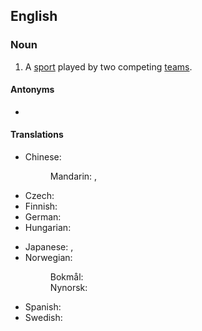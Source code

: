 {{also|team-sport}}
==English==
{{wikipedia}}

===Noun===
{{en-noun}}

# A [[sport]] played by two competing [[team]]s.

====Antonyms====
* {{l|en|individual sport}}

====Translations====
{{trans-top|sport competed between two teams each with two or more players}}
* Chinese:
*: Mandarin: {{t|cmn|團隊運動|sc=Hani}}, {{t|cmn|团队运动|tr=tuánduì yùndòng|sc=Hani}}
* Czech: {{t|cs|kolektivní sport|m}}
* Finnish: {{t|fi|joukkueurheilu}}
* German: {{t+|de|Mannschaftssport|m}}
* Hungarian: {{t+|hu|csapatsport}}
{{trans-mid}}
* Japanese: {{t|ja|団体競技|tr=dantaikyougi|sc=Jpan}}, {{t|ja|チームスポーツ|tr=chīmu supōtsu}}
* Norwegian: 
*: Bokmål: {{t+|nb|lagidrett|m}}
*: Nynorsk: {{t|nn|lagidrett|m}}
* Spanish: {{t|es|deporte de equipo|m}}
* Swedish: {{t+|sv|lagidrott|c}}
{{trans-bottom}}

{{topics|en|Sports}}